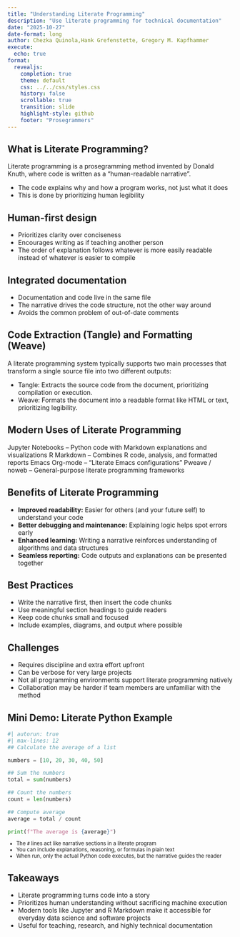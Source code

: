 ```yaml
---
title: "Understanding Literate Programming"
description: "Use literate programming for technical documentation"
date: "2025-10-27"
date-format: long
author: Chezka Quinola,Hank Grefenstette, Gregory M. Kapfhammer
execute:
  echo: true
format:
  revealjs:
    completion: true
    theme: default
    css: ../../css/styles.css
    history: false
    scrollable: true
    transition: slide
    highlight-style: github
    footer: "Prosegrammers"
---
```


## What is Literate Programming?

Literate programming is a prosegramming method invented by Donald Knuth, where code is written as a "human-readable narrative".

- The code explains why and how a program works, not just what it does
- This is done by prioritizing human legibility

## Human-first design

- Prioritizes clarity over conciseness
- Encourages writing as if teaching another person
- The order of explanation follows whatever is more easily readable instead of whatever is easier to compile


## Integrated documentation

- Documentation and code live in the same file
- The narrative drives the code structure, not the other way around
- Avoids the common problem of out-of-date comments


## Code Extraction (Tangle) and Formatting (Weave)

A literate programming system typically supports two main processes that transform a single source file into two different outputs:

- Tangle: Extracts the source code from the document, prioritizing compilation or execution.
- Weave: Formats the document into a readable format like HTML or text, prioritizing legibility.


## Modern Uses of Literate Programming

Jupyter Notebooks – Python code with Markdown explanations and visualizations
R Markdown – Combines R code, analysis, and formatted reports
Emacs Org-mode – “Literate Emacs configurations”
Pweave / noweb – General-purpose literate programming frameworks


## Benefits of Literate Programming

* **Improved readability:** Easier for others (and your future self) to understand your code
* **Better debugging and maintenance:** Explaining logic helps spot errors early
* **Enhanced learning:** Writing a narrative reinforces understanding of algorithms and data structures
* **Seamless reporting:** Code outputs and explanations can be presented together

## Best Practices

* Write the narrative first, then insert the code chunks
* Use meaningful section headings to guide readers
* Keep code chunks small and focused
* Include examples, diagrams, and output where possible

## Challenges

* Requires discipline and extra effort upfront
* Can be verbose for very large projects
* Not all programming environments support literate programming natively
* Collaboration may be harder if team members are unfamiliar with the method


## Mini Demo: Literate Python Example

```python
#| autorun: true
#| max-lines: 12
## Calculate the average of a list

numbers = [10, 20, 30, 40, 50]

## Sum the numbers
total = sum(numbers)

## Count the numbers
count = len(numbers)

## Compute average
average = total / count

print(f"The average is {average}")
```

::: {.incremental style="margin-top: -0.2em; font-size: 0.825em;"}
  - The `#` lines act like narrative sections in a literate program
  - You can include explanations, reasoning, or formulas in plain text
  - When run, only the actual Python code executes, but the narrative guides the reader

:::

## Takeaways

* Literate programming turns code into a story
* Prioritizes human understanding without sacrificing machine execution
* Modern tools like Jupyter and R Markdown make it accessible for everyday data science and software projects
* Useful for teaching, research, and highly technical documentation